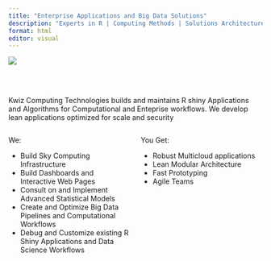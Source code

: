 ```yaml
---
title: "Enterprise Applications and Big Data Solutions"
description: "Experts in R | Computing Methods | Solutions Architecture"
format: html
editor: visual
---
```


<!-- Sendinblue Conversations {literal} -->

```{=html}
<script>
    (function(d, w, c) {
        w.SibConversationsID = '643fda89e758061ca338bf4f';
        w[c] = w[c] || function() {
            (w[c].q = w[c].q || []).push(arguments);
        };
        var s = d.createElement('script');
        s.async = true;
        s.src = 'https://conversations-widget.sendinblue.com/sib-conversations.js';
        if (d.head) d.head.appendChild(s);
    })(document, window, 'SibConversations');
</script>
```
<!-- /Sendinblue Conversations {/literal} -->

::: rows
::: row

<img class="homepage_logo" src="images/Kwiz White logo 2400x1800-3-4.jpg"></img>

<br> </br1> <br> </br1>

Kwiz Computing Technologies builds and maintains R shiny Applications and Algorithms for Computational and Enteprise workflows. We develop lean applications optimized for scale and security
:::

::: row
:::

::: row
::: columns
::: {.column width="50%"}
We:

<div>

<ul class="a">

<li>Build Sky Computing Infrastructure</li>

<li>Build Dashboards and Interactive Web Pages</li>

<li>Consult on and Implement Advanced Statistical Models</li>

<li>Create and Optimize Big Data Pipelines and Computational Workflows</li>

<li>Debug and Customize existing R Shiny Applications and Data Science Workflows</li>

</ul>

</div>
:::

::: {.column width="50%"}
You Get:

<div>

<ul class="a">

<li>Robust Multicloud applications</li>

<li>Lean Modular Architecture</li>

<li>Fast Prototyping</li>

<li>Agile Teams</li>

</ul>

</div>
:::
:::
:::
:::
